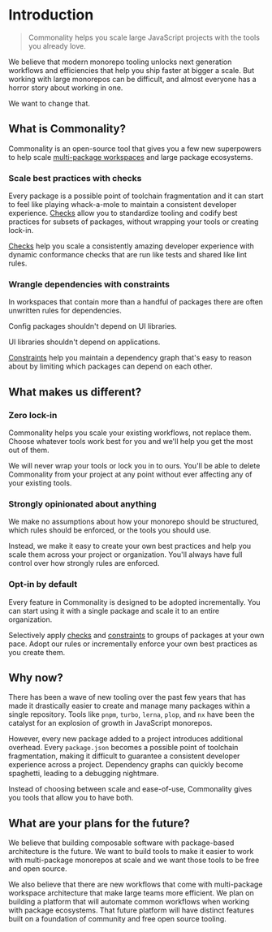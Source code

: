# Introduction

> Commonality helps you scale large JavaScript projects with the tools you already love.

We believe that modern monorepo tooling unlocks next generation workflows and efficiencies that help you ship faster at bigger a scale.
But working with large monorepos can be difficult, and almost everyone has a horror story about working in one.

We want to change that.

## What is Commonality?

Commonality is an open-source tool that gives you a few new superpowers to help scale [multi-package workspaces](https://vercel.com/docs/vercel-platform/glossary#multi-package-workspace) and large package ecosystems.



### Scale best practices with checks

Every package is a possible point of toolchain fragmentation and it can start to feel like playing whack-a-mole to maintain a consistent developer experience.
[Checks](/docs/checks) allow you to standardize tooling and codify best practices for subsets of packages, without wrapping your tools or creating lock-in. 

[Checks](/docs/checks) help you scale a consistently amazing developer experience with dynamic conformance checks that are run like tests and shared like lint rules.

### Wrangle dependencies with constraints
In workspaces that contain more than a handful of packages there are often unwritten rules for dependencies.

Config packages shouldn't depend on UI libraries.

UI libraries shouldn't depend on applications.

[Constraints](/docs/constraints) help you maintain a dependency graph that's easy to reason about by limiting which packages can depend on each other.

## What makes us different?

### Zero lock-in

Commonality helps you scale your existing workflows, not replace them. Choose whatever tools work best for you and we'll help you get the most out of them.

We will never wrap your tools or lock you in to ours. You'll be able to delete Commonality from your project at any point without ever affecting any of your existing tools.

### Strongly opinionated about anything

We make no assumptions about how your monorepo should be structured, which rules should be enforced, or the tools you should use.

Instead, we make it easy to create your own best practices and help you scale them across your project or organization. 
You'll always have full control over how strongly rules are enforced.

### Opt-in by default

Every feature in Commonality is designed to be adopted incrementally. You can start using it with a single package and scale it to an entire organization.

Selectively apply [checks](/docs/checks) and [constraints](/docs/constraints) to groups of packages at your own pace. Adopt our rules or incrementally enforce your own best practices as you create them.

## Why now?

There has been a wave of new tooling over the past few years that has made it drastically easier to create and manage many packages within a single repository.
Tools like `pnpm`, `turbo`, `lerna`, `plop`, and `nx` have been the catalyst for an explosion of growth in JavaScript monorepos.

However, every new package added to a project introduces additional overhead. 
Every `package.json` becomes a possible point of toolchain fragmentation, making it difficult to guarantee a consistent developer experience across a project. 
Dependency graphs can quickly become spaghetti, leading to a debugging nightmare. 

Instead of choosing between scale and ease-of-use, Commonality gives you tools that allow you to have both. 

## What are your plans for the future?

We believe that building composable software with package-based architecture is the future. 
We want to build tools to make it easier to work with multi-package monorepos at scale and we want those tools to be free and open source.

We also believe that there are new workflows that come with multi-package workspace architecture that make large teams more efficient. 
We plan on building a platform that will automate common workflows when working with package ecosystems. 
That future platform will have distinct features built on a foundation of community and free open source tooling.
